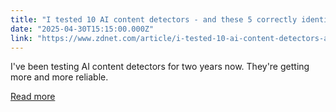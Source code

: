 ```yaml
---
title: "I tested 10 AI content detectors - and these 5 correctly identified AI text every time"
date: "2025-04-30T15:15:00.000Z"
link: "https://www.zdnet.com/article/i-tested-10-ai-content-detectors-and-these-5-correctly-identified-ai-text-every-time/"
---
```


I've been testing AI content detectors for two years now. They're getting more and more reliable.

[Read more](https://www.zdnet.com/article/i-tested-10-ai-content-detectors-and-these-5-correctly-identified-ai-text-every-time/)
